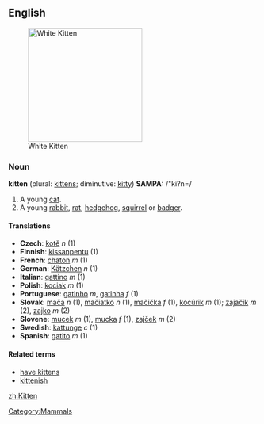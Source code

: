 ==English==
[[Category:Mammals]]
[[Image:1st Prize on Catclub.net.jpg|thumb|230px|White Kitten]]
===Noun===
{{wikipedia}}
'''kitten''' (plural: [[kittens]]; diminutive: [[kitty]])
'''SAMPA:''' /"ki?n=/
#A young [[cat]].
#A young [[rabbit]], [[rat]], [[hedgehog]], [[squirrel]] or [[badger]].

====Translations====
*'''Czech''': [[kotě]] ''n'' (1)
*'''Finnish''': [[kissanpentu]] (1)
*'''French''': [[chaton]] ''m'' (1)
*'''German''': [[Kätzchen]] ''n'' (1)
*'''Italian''': [[gattino]] ''m'' (1)
*'''Polish''': [[kociak]] ''m'' (1)
*'''Portuguese''': [[gatinho]] ''m'', [[gatinha]] ''f'' (1)
*'''Slovak''': [[mača]] ''n'' (1), [[mačiatko]] ''n'' (1), [[mačička]] ''f'' (1), [[kocúrik]] ''m'' (1); [[zajačik]] ''m'' (2), [[zajko]] ''m'' (2)
*'''Slovene''': [[mucek]] ''m'' (1), [[mucka]] ''f'' (1), [[zajček]] ''m'' (2)
*'''Swedish''': [[kattunge]] ''c'' (1)
*'''Spanish''': [[gatito]] ''m'' (1)

====Related terms====
*[[have kittens]]
*[[kittenish]]

[[zh:Kitten]]